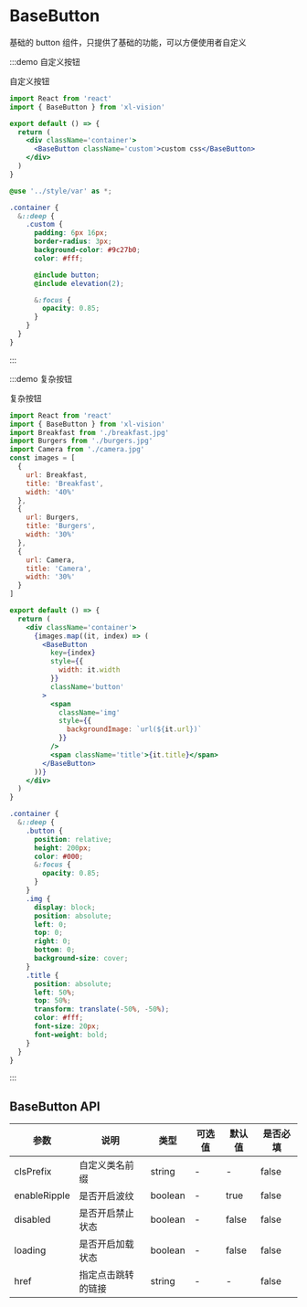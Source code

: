 # BaseButton

基础的 button 组件，只提供了基础的功能，可以方便使用者自定义

:::demo 自定义按钮

自定义按钮

```jsx
import React from 'react'
import { BaseButton } from 'xl-vision'

export default () => {
  return (
    <div className='container'>
      <BaseButton className='custom'>custom css</BaseButton>
    </div>
  )
}
```

```scss
@use '../style/var' as *;

.container {
  &::deep {
    .custom {
      padding: 6px 16px;
      border-radius: 3px;
      background-color: #9c27b0;
      color: #fff;

      @include button;
      @include elevation(2);

      &:focus {
        opacity: 0.85;
      }
    }
  }
}
```

:::

:::demo 复杂按钮

复杂按钮

```jsx
import React from 'react'
import { BaseButton } from 'xl-vision'
import Breakfast from './breakfast.jpg'
import Burgers from './burgers.jpg'
import Camera from './camera.jpg'
const images = [
  {
    url: Breakfast,
    title: 'Breakfast',
    width: '40%'
  },
  {
    url: Burgers,
    title: 'Burgers',
    width: '30%'
  },
  {
    url: Camera,
    title: 'Camera',
    width: '30%'
  }
]

export default () => {
  return (
    <div className='container'>
      {images.map((it, index) => (
        <BaseButton
          key={index}
          style={{
            width: it.width
          }}
          className='button'
        >
          <span
            className='img'
            style={{
              backgroundImage: `url(${it.url})`
            }}
          />
          <span className='title'>{it.title}</span>
        </BaseButton>
      ))}
    </div>
  )
}
```

```scss
.container {
  &::deep {
    .button {
      position: relative;
      height: 200px;
      color: #000;
      &:focus {
        opacity: 0.85;
      }
    }
    .img {
      display: block;
      position: absolute;
      left: 0;
      top: 0;
      right: 0;
      bottom: 0;
      background-size: cover;
    }
    .title {
      position: absolute;
      left: 50%;
      top: 50%;
      transform: translate(-50%, -50%);
      color: #fff;
      font-size: 20px;
      font-weight: bold;
    }
  }
}
```

:::

## BaseButton API

| 参数         | 说明               | 类型    | 可选值 | 默认值 | 是否必填 |
| ------------ | ------------------ | ------- | ------ | ------ | -------- |
| clsPrefix    | 自定义类名前缀     | string  | -      | -      | false    |
| enableRipple | 是否开启波纹       | boolean | -      | true   | false    |
| disabled     | 是否开启禁止状态   | boolean | -      | false  | false    |
| loading      | 是否开启加载状态   | boolean | -      | false  | false    |
| href         | 指定点击跳转的链接 | string  | -      | -      | false    |
